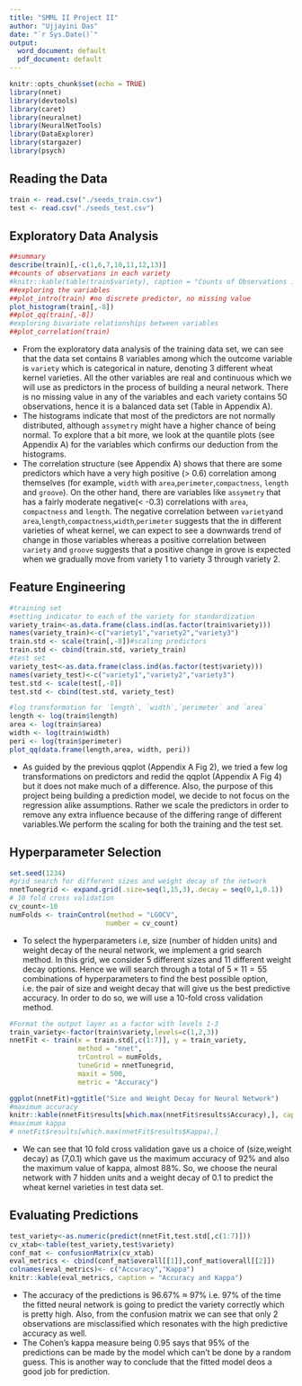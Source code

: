 ---
title: "SMML II Project II"
author: "Ujjayini Das"
date: "`r Sys.Date()`"
output:
  word_document: default
  pdf_document: default
---

```{r setup, include=FALSE}
knitr::opts_chunk$set(echo = TRUE)
library(nnet)
library(devtools)
library(caret)
library(neuralnet)
library(NeuralNetTools)
library(DataExplorer)
library(stargazer)
library(psych)
```

## Reading the Data
```{r}
train <- read.csv("./seeds_train.csv")
test <- read.csv("./seeds_test.csv")
```
## Exploratory Data Analysis
```{r fig.height=3}
##summary
describe(train)[,-c(1,6,7,10,11,12,13)]
##counts of observations in each variety
#knitr::kable(table(train$variety), caption = "Counts of Observations in Each Variety",col.names = c("Variety","Frequency")) 
##exploring the variables
##plot_intro(train) #no discrete predictor, no missing value
plot_histogram(train[,-8])
##plot_qq(train[,-8])
#exploring bivariate relationships between variables
##plot_correlation(train)
```

- From the exploratory data analysis of the training data set, we can see that the data set contains 8 variables among which the outcome variable is `variety` which is categorical in nature, denoting 3 different wheat kernel varieties. All the other variables are real and continuous which we will use as predictors in the process of building a neural network. There is no missing value in any of the variables and each variety contains 50 observations, hence it is a balanced data set (Table in Appendix A).  
- The histograms indicate that most of the predictors are not normally distributed, although `assymetry` might have a higher chance of being normal. To explore that a bit more, we look at the quantile plots (see Appendix A) for the variables which confirms our deduction from the histograms.
- The correlation structure (see Appendix A) shows that there are some predictors which have a very high positive (> 0.6) correlation among themselves (for example, `width` with `area`,`perimeter`,`compactness`, `length` and `groove`). On the other hand, there are variables like `assymetry` that has a fairly moderate negative(< -0.3) correlations with `area`, `compactness` and `length`. The negative correlation between `variety`and `area`,`length`,`compactness`,`width`,`perimeter` suggests that the in different varieties of wheat kernel, we can expect to see a downwards trend of change in those variables whereas a positive correlation between `variety` and `groove` suggests that a positive change in grove is expected when we gradually move from variety 1 to variety 3 through variety 2.

## Feature Engineering
```{r}
#training set
#setting indicator to each of the variety for standardization
variety_train<-as.data.frame(class.ind(as.factor(train$variety)))
names(variety_train)<-c("variety1","variety2","variety3")
train.std <- scale(train[,-8])#scaling predictors
train.std <- cbind(train.std, variety_train)
#test set
variety_test<-as.data.frame(class.ind(as.factor(test$variety)))
names(variety_test)<-c("variety1","variety2","variety3")
test.std <- scale(test[,-8])
test.std <- cbind(test.std, variety_test)
```

```{r include=FALSE}
#log transformation for `length`, `width`,`perimeter` and `area`
length <- log(train$length)
area <- log(train$area)
width <- log(train$width)
peri <- log(train$perimeter)
plot_qq(data.frame(length,area, width, peri))
```

- As guided by the previous qqplot (Appendix A Fig 2), we tried a few log transformations on predictors and redid the qqplot (Appendix A Fig 4) but it does not make much of a difference. Also, the purpose of this project being building a prediction model, we decide to not focus on the regression alike assumptions. Rather we scale the predictors in order to remove any extra influence because of the differing range of different variables.We perform the scaling for both the training and the test set.

## Hyperparameter Selection 

```{r}
set.seed(1234)
#grid search for different sizes and weight decay of the network 
nnetTunegrid <- expand.grid(.size=seq(1,15,3),.decay = seq(0,1,0.1))
# 10 fold cross validation
cv_count<-10
numFolds <- trainControl(method = "LGOCV",
                        number = cv_count)
```

- To select the hyperparameters i.e, size (number of hidden units) and weight decay of the neural network, we implement a grid search method. In this grid, we consider 5 different sizes and 11 different weight decay options. Hence we will search through a total of $5\times 11 = 55$ combinations of hyperparameters to find the best possible option, i.e. the pair of size and weight decay that will give us the best predictive accuracy. In order to do so, we will use a 10-fold cross validation method.

```{r results='hide'}
#Format the output layer as a factor with levels 1-3
train_variety<-factor(train$variety,levels=c(1,2,3))
nnetFit <- train(x = train.std[,c(1:7)], y = train_variety,
                 method = "nnet",
                 trControl = numFolds,
                 tuneGrid = nnetTunegrid,
                 maxit = 500, 
                 metric = "Accuracy")
``` 

```{r}
ggplot(nnetFit)+ggtitle("Size and Weight Decay for Neural Network")
#maximum accuracy
knitr::kable(nnetFit$results[which.max(nnetFit$results$Accuracy),], caption = "Size and Weight Decay at Maximum Accuracy and Kappa")
#maximum kappa
# nnetFit$results[which.max(nnetFit$results$Kappa),]
```

- We can see that 10 fold cross validation gave us a choice of (size,weight decay) as (7,0.1) which gave us the maximum accuracy of 92% and also the maximum value of kappa, almost 88%.
So, we choose the neural network with 7 hidden units and a weight decay of 0.1 to predict the wheat kernel varieties in test data set. 

## Evaluating Predictions
```{r}
test_variety<-as.numeric(predict(nnetFit,test.std[,c(1:7)]))
cv_xtab<-table(test_variety,test$variety)
conf_mat <- confusionMatrix(cv_xtab)
eval_metrics <- cbind(conf_mat$overall[[1]],conf_mat$overall[[2]])
colnames(eval_metrics)<- c("Accuracy","Kappa")
knitr::kable(eval_metrics, caption = "Accuracy and Kappa")
```

- The accuracy of the predictions is $96.67$% $\approx$ $97$% i.e. 97% of the time the fitted neural network is going to predict the variety correctly which is pretty high. Also, from the confusion matrix we can see that only 2 observations are misclassified which resonates with the high predictive accuracy as well.
- The Cohen's kappa measure being 0.95 says that 95% of the predictions can be made by the model which can't be done by a random guess. This is another way to conclude that the fitted model deos a good job for prediction.